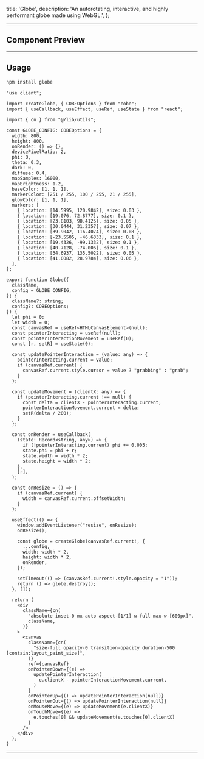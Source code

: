  title: 'Globe',
  description:
    'An autorotating, interactive, and highly performant globe made using WebGL.',
};

---

## Component Preview


<ComponentCodePreview name="globe" hasReTrigger isFitheight />

---

## Usage

```bash
npm install globe
```

```tsx globe.tsx
"use client";

import createGlobe, { COBEOptions } from "cobe";
import { useCallback, useEffect, useRef, useState } from "react";

import { cn } from "@/lib/utils";

const GLOBE_CONFIG: COBEOptions = {
  width: 800,
  height: 800,
  onRender: () => {},
  devicePixelRatio: 2,
  phi: 0,
  theta: 0.3,
  dark: 0,
  diffuse: 0.4,
  mapSamples: 16000,
  mapBrightness: 1.2,
  baseColor: [1, 1, 1],
  markerColor: [251 / 255, 100 / 255, 21 / 255],
  glowColor: [1, 1, 1],
  markers: [
    { location: [14.5995, 120.9842], size: 0.03 },
    { location: [19.076, 72.8777], size: 0.1 },
    { location: [23.8103, 90.4125], size: 0.05 },
    { location: [30.0444, 31.2357], size: 0.07 },
    { location: [39.9042, 116.4074], size: 0.08 },
    { location: [-23.5505, -46.6333], size: 0.1 },
    { location: [19.4326, -99.1332], size: 0.1 },
    { location: [40.7128, -74.006], size: 0.1 },
    { location: [34.6937, 135.5022], size: 0.05 },
    { location: [41.0082, 28.9784], size: 0.06 },
  ],
};

export function Globe({
  className,
  config = GLOBE_CONFIG,
}: {
  className?: string;
  config?: COBEOptions;
}) {
  let phi = 0;
  let width = 0;
  const canvasRef = useRef<HTMLCanvasElement>(null);
  const pointerInteracting = useRef(null);
  const pointerInteractionMovement = useRef(0);
  const [r, setR] = useState(0);

  const updatePointerInteraction = (value: any) => {
    pointerInteracting.current = value;
    if (canvasRef.current) {
      canvasRef.current.style.cursor = value ? "grabbing" : "grab";
    }
  };

  const updateMovement = (clientX: any) => {
    if (pointerInteracting.current !== null) {
      const delta = clientX - pointerInteracting.current;
      pointerInteractionMovement.current = delta;
      setR(delta / 200);
    }
  };

  const onRender = useCallback(
    (state: Record<string, any>) => {
      if (!pointerInteracting.current) phi += 0.005;
      state.phi = phi + r;
      state.width = width * 2;
      state.height = width * 2;
    },
    [r],
  );

  const onResize = () => {
    if (canvasRef.current) {
      width = canvasRef.current.offsetWidth;
    }
  };

  useEffect(() => {
    window.addEventListener("resize", onResize);
    onResize();

    const globe = createGlobe(canvasRef.current!, {
      ...config,
      width: width * 2,
      height: width * 2,
      onRender,
    });

    setTimeout(() => (canvasRef.current!.style.opacity = "1"));
    return () => globe.destroy();
  }, []);

  return (
    <div
      className={cn(
        "absolute inset-0 mx-auto aspect-[1/1] w-full max-w-[600px]",
        className,
      )}
    >
      <canvas
        className={cn(
          "size-full opacity-0 transition-opacity duration-500 [contain:layout_paint_size]",
        )}
        ref={canvasRef}
        onPointerDown={(e) =>
          updatePointerInteraction(
            e.clientX - pointerInteractionMovement.current,
          )
        }
        onPointerUp={() => updatePointerInteraction(null)}
        onPointerOut={() => updatePointerInteraction(null)}
        onMouseMove={(e) => updateMovement(e.clientX)}
        onTouchMove={(e) =>
          e.touches[0] && updateMovement(e.touches[0].clientX)
        }
      />
    </div>
  );
}
```

---
